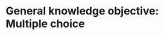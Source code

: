 # General knowledge objective: Multiple choice

<!-- ## Multiple Choice -->

\includepdf[pages=2-,pagecommand={},width=1.2\textwidth]{./latex_book/main.pdf}

